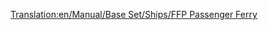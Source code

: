 [[Translation:en/Manual/Base Set/Ships/FFP Passenger Ferry]]

{{it/Manuale/Set base/Navi/StatNavi|Name=Traghetto FFP
|Image=[[File:en/Manual/Base Set/Ships/Ferry.png|FFP Passenger Ferry]]
|Costo=42.656
|Velocità=64
|Annuale=2.624
|Progettata=1971
|Vita=30
|Capacità=130 Passeggeri
|Riadattabile=''non riadattabile''
|Descrizione=Il traghetto FFP è una nave a bassa velocità progettato per l'accesso da porto a porto su lunghe distanze. È due volte più veloce dell'MPS, ha una capacità maggiore, costa di più ma è leggermente più economico da gestire. Lo svantaggio è che ci vuole del tempo per essere introdotto se di parte dal 1920 o 1950.
|Real-life=Nave immaginaria, nessuna corrispondenza con la realtà.
}}      





